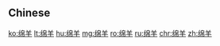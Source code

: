 {{also|綿羊}}
==Chinese==
{{zh-see|綿羊}}

[[ko:绵羊]]
[[lt:绵羊]]
[[hu:绵羊]]
[[mg:绵羊]]
[[ro:绵羊]]
[[ru:绵羊]]
[[chr:绵羊]]
[[zh:绵羊]]